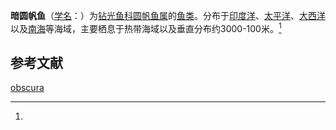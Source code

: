 {{Speciesbox
| name = 暗圆帆鱼
| status = 
| status_system = 
| image = 
| genus = Cyclothone
| species = obscura
| authority = (Brauer, 1902)<ref name='id5439'>{{cite web| url =http://www.bioinfo.cn/db05/BjdwSpecies.php?action=view&id=5439| title =暗圆帆鱼| work =《中国动物物种编目数据库》| publisher =中国科学院微生物研究所| author =中国科学院动物研究所| accessdate =2009-04-11| deadurl =yes| archiveurl =https://web.archive.org/web/20160305073411/http://www.bioinfo.cn/db05/BjdwSpecies.php?action=view&id=5439| archivedate =2016-03-05}}</ref>
}}

'''暗圆帆鱼'''（[[学名|学名]]：{{lang|la|''Cyclothone obscura''}}）为[[钻光鱼科|钻光鱼科]][[圆帆鱼属|圆帆鱼属]]的[[鱼类|鱼类]]。分布于[[印度洋|印度洋]]、[[太平洋|太平洋]]、[[大西洋|大西洋]]以及[[南海|南海]]等海域，主要栖息于热带海域以及垂直分布约3000-100米。<ref name='id5439'/>

== 参考文献 ==
{{reflist}}

{{Wikispecies|Cyclothone obscura}}
{{Taxonbar|from=Q1039009}}

[[Category:圓罩魚屬|obscura]]


{{鮭形目小作品}}